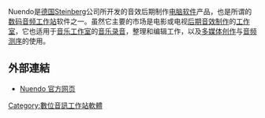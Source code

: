 {{expand|time=2011-04-30T03:19:05+00:00}}
{{Infobox Software
| name = Steinberg Nuendo
| logo = [[File:Nuendo.png|File:Nuendo.png]]
| developer = [[Steinberg|Steinberg]]
| latest release version = Nuendo 8
| latest release date ={{release date|2017}}
| language               = 英语、德语、意大利语、法语、西班牙语、日语
| operating system = [[Mac_OS_X|Mac OS X]]、[[Microsoft_Windows|Microsoft Windows]]
| genre = [[數位音訊工作站軟體|數位音訊工作站軟體]]
| license = [[专有软件|专有软件]]
| website =  {{URL|www.steinberg.net/en/products/nuendo.html}}
}}

Nuendo是[[德国|德国]][[Steinberg|Steinberg]]公司所开发的音效后期制作[[电脑软件|电脑软件]]产品，也是所谓的[[数码音频工作站|数码音频工作站]]软件之一。虽然它主要的市场是电影或电视[[后期音效制作|后期音效制作]]的[[工作室|工作室]]，它也适用于[[音乐工作室|音乐工作室]]的[[音乐录音|音乐录音]]，整理和编辑工作，以及[[多媒体创作|多媒体创作]]与[[音频测序|音频测序]]的使用。

== 外部連結 ==
* {{en}}[http://www.steinberg.net/en/products/nuendo.html Nuendo 官方网页]{{Wayback|url=http://www.steinberg.net/en/products/nuendo.html |date=20111116002050 }}

[[Category:數位音訊工作站軟體|Category:數位音訊工作站軟體]]
